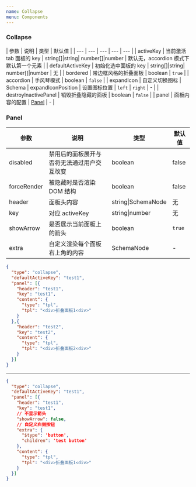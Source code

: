 ```yaml
---
name: Collapse
menu: Components
---
```

### Collapse

| 参数 | 说明 | 类型 | 默认值 |
| --- | --- | --- | --- | --- |
| activeKey | 当前激活 tab 面板的 key | string\[]\|string\| number\[]\|number | 默认无，accordion 模式下默认第一个元素 |
| defaultActiveKey | 初始化选中面板的 key | string\[]\|string\| number\[]\|number | 无 |
| bordered | 带边框风格的折叠面板 | boolean | `true` |
| accordion | 手风琴模式 | boolean | `false` |
| expandIcon | 自定义切换图标 | Schema
| expandIconPosition | 设置图标位置 | `left` \| `right` | - |
| destroyInactivePanel | 销毁折叠隐藏的面板 | boolean | `false` |
| panel | 面板内容的配置 | <a href="#panel">Panel</a> | - |


### Panel

| 参数        | 说明                                       | 类型              | 默认值 |
| ----------- | ------------------------------------------ | ----------------- | ------ |
| disabled    | 禁用后的面板展开与否将无法通过用户交互改变 | boolean           | false  |
| forceRender | 被隐藏时是否渲染 DOM 结构                  | boolean           | false  |
| header      | 面板头内容                                 | string\|SchemaNode | 无     |
| key         | 对应 activeKey                             | string\|number    | 无     |
| showArrow   | 是否展示当前面板上的箭头                   | boolean           | `true` |
| extra       | 自定义渲染每个面板右上角的内容             | SchemaNode         | -      |


```json schema=true
{
  "type": "collapse",
  "defaultActiveKey": "test1",
  "panel": [{
    "header": "test1",
    "key": "test1",
    "content": {
      "type": "tpl",
      "tpl": "<div>折叠面板1<div>"
    }
  },{
    "header": "test2",
    "key": "test2",
    "content": {
      "type": "tpl",
      "tpl": "<div>折叠面板2<div>"
    }
  }]
}
```

------

```json schema=true
{
  "type": "collapse",
  "defaultActiveKey": "test1",
  "panel": [{
    "header": "test1",
    "key": "test1",
    // 不显示箭头
    "showArrow": false,
    // 自定义右侧按钮
    "extra": {
      "$type": 'button',
      "children": 'test button'
    },
    "content": {
      "type": "tpl",
      "tpl": "<div>折叠面板1<div>"
    }
  }]
}
```
